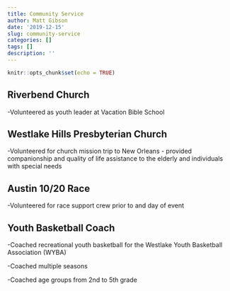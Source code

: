 ```yaml
---
title: Community Service
author: Matt Gibson
date: '2019-12-15'
slug: community-service
categories: []
tags: []
description: ''
---
```

```r
knitr::opts_chunk$set(echo = TRUE)
```
## Riverbend Church

  -Volunteered as youth leader at Vacation Bible School 

## Westlake Hills Presbyterian Church 
  -Volunteered for church mission trip to New Orleans - provided companionship 
  and quality of life assistance to the elderly and individuals with special 
  needs

## Austin 10/20 Race
  -Volunteered for race support crew prior to and day of event
  
## Youth Basketball Coach
  -Coached recreational youth basketball for the Westlake Youth Basketball Association (WYBA)

  -Coached multiple seasons
  
  -Coached age groups from 2nd to 5th grade



